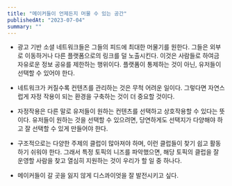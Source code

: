 ```yaml
---
title: "메이커들이 언제든지 머물 수 있는 공간"
publishedAt: "2023-07-04"
summary: ""
---
```


-   광고 기반 소셜 네트워크들은 그들의 피드에 최대한 머물기를 원한다. 그들은 외부로 이동하거나 다른 플랫폼으로의 링크를 덜 노출시킨다. 이것은 사람들로 하여금 자유로운 정보 공유를 제한하는 행위이다. 플랫폼이 통제하는 것이 아닌, 유저들이 선택할 수 있어야 한다.

-   네트워크가 커질수록 컨텐츠를 관리하는 것은 무척 어려운 일이다. 그렇다면 자연스럽게 자정 작용이 되는 환경을 구축하는 것이 더 중요할 것이다.

-   자정작용은 다른 말로 유저들이 원하는 컨텐츠를 선택하고 상호작용할 수 있다는 뜻이다. 유저들이 원하는 것을 선택할 수 있으려면, 당연하게도 선택지가 다양해야 하고 잘 선택할 수 있게 만들어야 한다.

-   구조적으로는 다양한 주제의 클럽이 많아져야 하며, 이런 클럽들이 찾기 쉽고 활동하기 쉬워야 한다. 그래서 특정 토픽의 니즈를 파악했으면, 해당 토픽의 클럽을 잘 운영할 사람을 찾고 열심히 지원하는 것이 우리가 할 일 중 하나다.

-   메이커들이 갈 곳을 잃지 않게 디스콰이엇을 잘 발전시키고 싶다.
